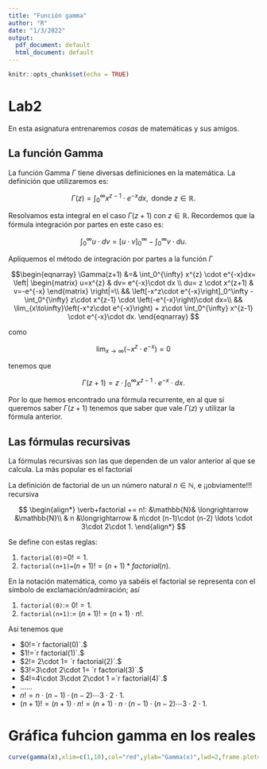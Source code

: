 ```yaml
---
title: "Función gamma"
author: "R"
date: "1/3/2022"
output:
  pdf_document: default
  html_document: default
---
```


```r
knitr::opts_chunk$set(echo = TRUE)
```


# Lab2

En esta asignatura entrenaremos *cosas* de matemáticas y sus amigos.

## La función Gamma

La función Gamma $\Gamma$ tiene diversas definiciones en la matemática.
La definición que utilizaremos es:

$$ \Gamma(z)= \int_0^{\infty} x^{z-1} \cdot e^{-x}dx, \mbox{ donde } z\in \mathbb{R}.$$



Resolvamos esta integral en el caso    $\Gamma(z+1)$ con  $z\in \mathbb{R}$. Recordemos que  la fórmula integración por partes en este caso es:


$$\int_{0}^{\infty} u \cdot d v =\left[u\cdot v \right]_0^\infty-\int_0^{\infty} v \cdot du.$$

Apliquemos el método de integración por partes a la función $\Gamma$


$$\begin{eqnarray}
\Gamma(z+1) &=&  \int_0^{\infty} x^{z} \cdot e^{-x}dx= 
\left|
\begin{matrix} u=x^{z}  & dv= e^{-x}\cdot  dx 
\\ du= z \cdot x^(z+1)  & v=-e^{-x} 
\end{matrix}
\right|=\\
&& \left[-x^z\cdot e^{-x}\right]_0^\infty
-\int_0^{\infty} z\cdot x^{z-1} \cdot \left(-e^{-x}\right)\cdot  dx=\\
&&
\lim_{x\to\infty}\left(-x^z\cdot e^{-x}\right)
+
z\cdot \int_0^{\infty} x^{z-1} \cdot e^{-x}\cdot dx.
\end{eqnarray}
$$

como

$$\lim_{x\to\infty}\left(-x^z\cdot e^{-x}\right)=0$$

tenemos que 

$$\Gamma(z+1)= 
z\cdot \int_0^{\infty} x^{z-1} \cdot e^{-x}\cdot  dx.
$$

Por lo que hemos encontrado una fórmula recurrente, en al que si queremos saber $\Gamma(z+1)$ tenemos que  saber que vale $\Gamma(z)$ y utilizar la fórmula anterior. 

## Las fórmulas recursivas


La fórmulas recursivas son las que dependen de un valor anterior al que se calcula. La más popular es el factorial



La definición de factorial de un un número natural $n\in\mathbb{N}$,  e ¡¡obviamente!!! recursiva

$$
\begin{align*}
\verb+factorial += n!: &\mathbb{N}& \longrightarrow  &\mathbb{N}\\
& n &\longrightarrow & n\cdot (n-1)\cdot (n-2) \ldots \cdot 3\cdot 2\cdot 1.
\end{align*}
$$

Se define con estas reglas:


1. `factorial(0)`=$0!=1$. 
2. `factorial(n+1)=`$(n+1)!=(n+1)*factorial(n).$


En la notación matemática, como ya sabéis el factorial se representa con  el símbolo de exclamación/admiración; así 


1. `factorial(0)`:= $0!=1$.
2. `factorial(n+1)`:= $(n+1)!=(n+1)\cdot n!$.


Así tenemos que 

* $0!=`r factorial(0)`.$
* $1!=`r factorial(1)`.$
* $2!= 2\cdot 1= `r factorial(2)`.$
* $3!=3\cdot 2\cdot 1= `r factorial(3)`.$
* $4!=4\cdot 3\cdot 2\cdot 1 =`r factorial(4)`.$
* $\ldots \ldots$
* $n!= n\cdot (n-1) \cdot (n-2) \cdots 3\cdot 2\cdot 1.$
* $(n+1)!=  (n+1)\cdot n!= (n+1)\cdot n\cdot (n-1) \cdot (n-2) \cdots 3\cdot 2\cdot 1.$







# Gráfica fuhcion gamma en los reales




```r
curve(gamma(x),xlim=c(1,10),col="red",ylab="Gamma(x)",lwd=2,frame.plot=TRUE,main="Función Gamma")
```

















